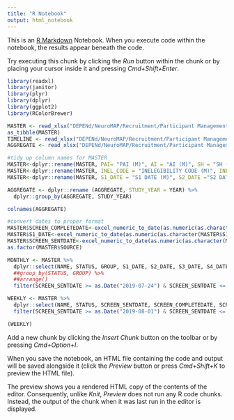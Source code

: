```yaml
---
title: "R Notebook"
output: html_notebook
---
```


This is an [R Markdown](http://rmarkdown.rstudio.com) Notebook. When you execute code within the notebook, the results appear beneath the code. 

Try executing this chunk by clicking the *Run* button within the chunk or by placing your cursor inside it and pressing *Cmd+Shift+Enter*. 

```r
library(readxl)
library(janitor)
library(plyr)
library(dplyr)
library(ggplot2)
library(RColorBrewer)
```
```r
MASTER <- read_xlsx("DEPENd/NeuroMAP/Recruitment/Participant Management/NEUROMAP Master V2.xlsm", sheet = "MasterData")
as_tibble(MASTER)
TIMELINE <- read_xlsx("DEPENd/NeuroMAP/Recruitment/Participant Management/RO1 Timeline.xlsx", sheet = "R01 Timeline")
AGGREGATE <- read_xlsx("DEPENd/NeuroMAP/Recruitment/Participant Management/RO1 Timeline.xlsx", sheet = "Aggregate")

```

```r
#tidy up column names for MASTER
MASTER<-dplyr::rename(MASTER, PAI= "PAI (M)", AI = "AI (M)", SH = "SH (M)", SPIN = "SPIN (M)", SCREEN_SENTDATE = "SCREEN: SENT DATE (M)", SCREEN_COMPLETEDATE = "SCREEN: COMPLETE DATE (M)", SCREEN_COMPLETEYN =  "SCREEN: COMPLETE Y/N (M)")
MASTER<-dplyr::rename(MASTER, INEL_CODE = "INELEGIBILITY CODE (M)", INEL_PHASE ="PHASE DEEMED INELIGIBLE (M)", INEL_YN = "ELIGIBLE YN (M)",  GROUP_SL = "GROUPED: SL (M)" )
MASTER<-dplyr::rename(MASTER, S1_DATE = "S1 DATE (M)", S2_DATE ="S2 DATE (M)", S3_DATE = "S3 DATE (M)", S4_DATE = "S4 DATE (M)", S5_DATE = "S5 DATE (M)", INVITES1_YN = "INVITED TO S1 (M)")

AGGREGATE <- dplyr::rename (AGGREGATE, STUDY_YEAR = YEAR) %>%
  dplyr::group_by(AGGREGATE, STUDY_YEAR)

colnames(AGGREGATE)

#convert dates to proper format
MASTER$SCREEN_COMPLETEDATE<-excel_numeric_to_date(as.numeric(as.character(MASTER$SCREEN_COMPLETEDATE)), date_system = "modern")    
MASTER$S1_DATE<-excel_numeric_to_date(as.numeric(as.character(MASTER$S1_DATE)), date_system = "modern")    
MASTER$SCREEN_SENTDATE<-excel_numeric_to_date(as.numeric(as.character(MASTER$SCREEN_SENTDATE)), date_system = "modern")    
as.factor(MASTER$SOURCE)

```

```r
MONTHLY <- MASTER %>% 
  dplyr::select(NAME, STATUS, GROUP, S1_DATE, S2_DATE, S3_DATE, S4_DATE, S5_DATE, SCREEN_SENTDATE) %>%
  ##group_by(STATUS, GROUP) %>%
  ##arrange()
  filter(SCREEN_SENTDATE >= as.Date("2019-07-24") & SCREEN_SENTDATE <= as.Date("2019-07-30"), STATUS == "Invited S1")

WEEKLY <- MASTER %>% 
  dplyr::select(NAME, STATUS, SCREEN_SENTDATE, SCREEN_COMPLETEDATE, SCREEN_COMPLETEYN, GROUP, SOURCE) %>%
  filter(SCREEN_SENTDATE >= as.Date("2019-08-01") & SCREEN_SENTDATE <= as.Date(" 2019-08-30"))

(WEEKLY)
```


Add a new chunk by clicking the *Insert Chunk* button on the toolbar or by pressing *Cmd+Option+I*.

When you save the notebook, an HTML file containing the code and output will be saved alongside it (click the *Preview* button or press *Cmd+Shift+K* to preview the HTML file). 

The preview shows you a rendered HTML copy of the contents of the editor. Consequently, unlike *Knit*, *Preview* does not run any R code chunks. Instead, the output of the chunk when it was last run in the editor is displayed.

